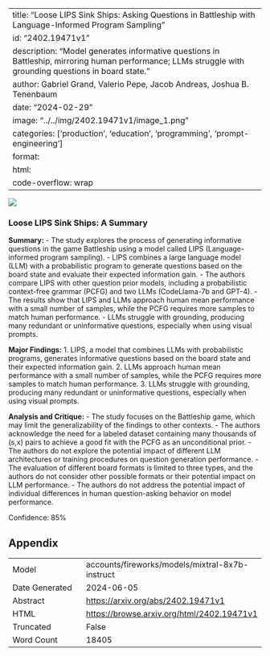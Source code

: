 
---
title: "Loose LIPS Sink Ships: Asking Questions in Battleship with Language-Informed Program Sampling"
id: "2402.19471v1"
description: "Model generates informative questions in Battleship, mirroring human performance; LLMs struggle with grounding questions in board state."
author: Gabriel Grand, Valerio Pepe, Jacob Andreas, Joshua B. Tenenbaum
date: "2024-02-29"
image: "../../img/2402.19471v1/image_1.png"
categories: ['production', 'education', 'programming', 'prompt-engineering']
format:
  html:
    code-overflow: wrap
---

![](../../img/2402.19471v1/image_1.png)

### Loose LIPS Sink Ships: A Summary

**Summary:**
- The study explores the process of generating informative questions in the game Battleship using a model called LIPS (Language-informed program sampling).
- LIPS combines a large language model (LLM) with a probabilistic program to generate questions based on the board state and evaluate their expected information gain.
- The authors compare LIPS with other question prior models, including a probabilistic context-free grammar (PCFG) and two LLMs (CodeLlama-7b and GPT-4).
- The results show that LIPS and LLMs approach human mean performance with a small number of samples, while the PCFG requires more samples to match human performance.
- LLMs struggle with grounding, producing many redundant or uninformative questions, especially when using visual prompts.

**Major Findings:**
1. LIPS, a model that combines LLMs with probabilistic programs, generates informative questions based on the board state and their expected information gain.
2. LLMs approach human mean performance with a small number of samples, while the PCFG requires more samples to match human performance.
3. LLMs struggle with grounding, producing many redundant or uninformative questions, especially when using visual prompts.

**Analysis and Critique:**
- The study focuses on the Battleship game, which may limit the generalizability of the findings to other contexts.
- The authors acknowledge the need for a labeled dataset containing many thousands of (s,x) pairs to achieve a good fit with the PCFG as an unconditional prior.
- The authors do not explore the potential impact of different LLM architectures or training procedures on question generation performance.
- The evaluation of different board formats is limited to three types, and the authors do not consider other possible formats or their potential impact on LLM performance.
- The authors do not address the potential impact of individual differences in human question-asking behavior on model performance.

Confidence: 85%

## Appendix

|          |          |
|----------|----------|
| Model     | accounts/fireworks/models/mixtral-8x7b-instruct       |
| Date Generated     | 2024-06-05       |
| Abstract | [https://arxiv.org/abs/2402.19471v1](https://arxiv.org/abs/2402.19471v1)        |
| HTML     | [https://browse.arxiv.org/html/2402.19471v1](https://browse.arxiv.org/html/2402.19471v1)       |
| Truncated       | False       |
| Word Count       | 18405       |